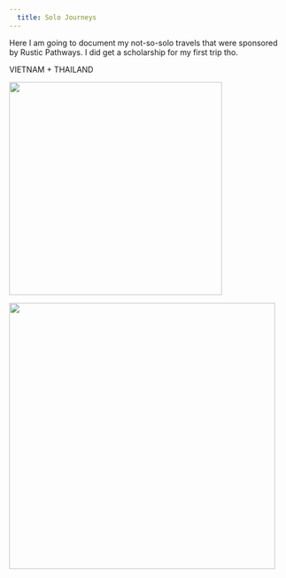 ```yaml
---
  title: Solo Journeys
---
```


Here I am going to document my not-so-solo travels that were sponsored by Rustic Pathways. I did get a scholarship for my first trip tho.

VIETNAM + THAILAND

![](pics/IMG_5061.JPG){width="4in"}

![](pics/IMG_5201.JPG){width="5in"}
